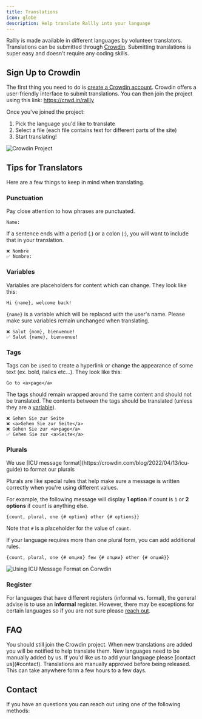 ```yaml
---
title: Translations
icon: globe
description: Help translate Rallly into your language
---
```


Rallly is made available in different languages by volunteer translators.
Translations can be submitted through [Crowdin](https://crwd.in/rallly).
Submitting translations is super easy and doesn't require any coding skills.

## Sign Up to Crowdin

The first thing you need to do is [create a Crowdin account](https://accounts.crowdin.com/register). Crowdin offers a user-friendly interface to submit translations.
You can then join the project using this link: https://crwd.in/rallly

Once you've joined the project:

1. Pick the language you'd like to translate
2. Select a file (each file contains text for different parts of the site)
3. Start translating!

<Frame>
  <img src="https://user-images.githubusercontent.com/676849/180199933-4e507c8e-0e9a-498a-99c8-a7ad44cb7ded.png" alt="Crowdin Project"/>
</Frame>

## Tips for Translators

Here are a few things to keep in mind when translating.

### Punctuation

Pay close attention to how phrases are punctuated.

```
Name:
```

If a sentence ends with a period (.) or a colon (:), you will want to include that in your translation.

```
❌ Nombre
✅ Nombre:
```

### Variables

Variables are placeholders for content which can change. They look like this:

```
Hi {name}, welcome back!
```

`{name}` is a variable which will be replaced with the user's name. Please make sure variables remain unchanged when translating.

```
❌ Salut {nom}, bienvenue!
✅ Salut {name}, bienvenue!
```

### Tags

Tags can be used to create a hyperlink or change the appearance of some text (ex. bold, italics etc…). They look like this:

```
Go to <a>page</a>
```

The tags should remain wrapped around the same content and should not be translated. The contents between the tags should be translated (unless they are a [variable](#variables)).

```
❌ Gehen Sie zur Seite
❌ <a>Gehen Sie zur Seite</a>
❌ Gehen Sie zur <a>page</a>
✅ Gehen Sie zur <a>Seite</a>
```

### Plurals

<Note>
  We use [ICU message format](https://crowdin.com/blog/2022/04/13/icu-guide) to
  format our plurals
</Note>

Plurals are like special rules that help make sure a message is written correctly when you're using different values.

For example, the following message will display **1 option** if count is `1` or **2 options** if count is anything else.

```
{count, plural, one {# option} other {# options}}
```

Note that `#` is a placeholder for the value of `count`.

If your language requires more than one plural form, you can add additional rules.

```
{count, plural, one {# опция} few {# опции} other {# опций}}
```

<Frame caption="Crowdin let's you preview your message to make sure it works">
  <img src="/images/contribute/translations/icu-message-format.png" alt="Using ICU Message Format on Corwdin"/>
</Frame>

### Register

For languages that have different registers (informal vs. formal), the general advise is to use an **informal** register. However, there may be exceptions for certain languages so if you are not sure please [reach out](#contact).

## FAQ

<AccordionGroup>
  <Accordion title="What if my language is already translated?">
    You should still join the Crowdin project. When new translations are added
    you will be notified to help translate them.
  </Accordion>
  <Accordion title="What if I don't see my language on Crowdin?">
    New languages need to be manually added by us. If you'd like us to add your
    language please [contact us](#contact).
  </Accordion>
  <Accordion title="How quickly will my translations get released?">
    Translations are manually approved before being released. This can take
    anywhere form a few hours to a few days.
  </Accordion>
</AccordionGroup>

## Contact

If you have an questions you can reach out using one of the following methods:

<CardGroup cols={3}>

<Card title="Email" icon="envelope" href="mailto:support@rallly.co" />
<Card title="Discord" icon="discord" href="https://discord.gg/uzg4ZcHbuM" />
<Card
  title="Support chat"
  icon="comments"
  href="https://go.crisp.chat/chat/embed/?website%5Fid=19d601db-af05-4f24-8342-8dd4449aedb8"
/>

</CardGroup>
